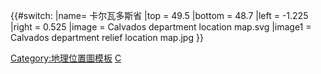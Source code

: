 {{#switch:{{{1}}}
|name= 卡尔瓦多斯省
|top = 49.5
|bottom = 48.7
|left = -1.225
|right = 0.525
|image = Calvados department location map.svg
|image1 = Calvados department relief location map.jpg
}}<noinclude>{{Location map/Info}}
[[Category:地理位置圖模板]]
[[Category:法国各省地理位置图模板|C]]
</noinclude>